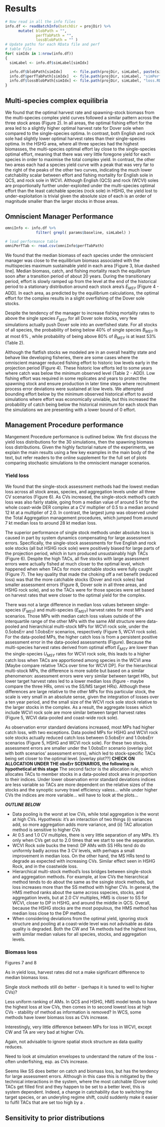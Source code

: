 # Results

```r
# Now read in all the info files
info.df <- readBatchInfo(batchDir = projDir) %>%
      mutate( blobPath = "", 
              perfTabPath = "", 
              lossBlobPath = "" )
# Update paths for each RData file and perf 
# table file
for( simIdx in 1:nrow(info.df))
{
  simLabel <- info.df$simLabel[simIdx]

  info.df$blobPath[simIdx]     <- file.path(projDir, simLabel, paste(simLabel,".RData",sep = "") )
  info.df$perfTabPath[simIdx]  <- file.path(projDir, simLabel, "simPerfStats.csv" )
  info.df$lossBlobPath[simIdx] <- file.path(projDir, simLabel, "loss.RData" )
}


```

## Multi-species complex equilibria

We found that the optimal harvest rate and spawning-stock biomass 
from the multi-species complex yield curves followed a similar
pattern across the three stock areas (Figure 2). In all areas, 
the optimal fishing effort for the area led to a slightly higher 
optimal harvest rate for Dover sole when compared to the 
single-species optima. In contrast, both English and rock sole 
had slightly lower optimal harvest rates than their single-species 
optima. In the HSHG area, where all three species had the 
highest biomasses, the multi-species optimal effort lay close 
to the single-species optimal effort, meaning that there was
very little foregone yield for each species in order
to maximise the total complex yield. In contrast, the other 
two areas each had a species yield curve with a peak that 
was very far to the right of the peaks of the other two curves, 
indicating the much lower catchability scalar between 
effort and fishing mortality for English sole in QCS, 
and rock sole in WCVI. Although English (QCS) and rock (WCVI) soles 
are proportionally further under-exploited under the multi-species 
optimal effort than the least catchable species (rock sole) in HSHG, 
the yield lost to under-exploitation is trivial given the absolute 
size of each is an order of magnitude smaller than the larger
stocks in those areas.


## Omniscient Manager Performance

```r
omniInfo <- info.df %>% 
              filter( grepl( params$baseline, simLabel) )

# load performance table
omniPerfTab <- read.csv(omniInfo$perfTabPath)


```



We found that the median biomass of each species 
under the omniscient manager was close to the equilibrium 
biomass associated with the multispecies maximum 
sustainable yield in each area [Figure 3, blue dashed line]. 
Median biomass, catch, and fishing mortality reach the equilbrium
soon after a transition period of about 20 years. During
the transitionary period, effort is slowly ramped up from
the level at the end of the historical period to a 
stationary distribution around each stock area's $E_{MSY}$
[Figure 4 - ADD]. In each area, as predicted by the 
equilibrium calculations, the optimal effort for the 
complex results in a slight overfishing of the Dover sole 
stocks. 

Despite the tendency of the manager to increase fishing
mortality rates to above the single species $F_{MSY}$
for all Dover sole stocks, very few simulations actually push 
Dover sole into an overfished state. For all stocks of all 
species, the probability of being below 40% of single species
$B_{MSY}$ is at most 6% , while probability of being
above 80% of $B_{MSY}$ is at least 53% (Table 2). 

Although the flatfish stocks we modeled are in an overall
healthy state and behave like developing fisheries, 
there are some cases where the omniscient manager reduced
fishing effort to historic low levels early in the projection 
period (Figure 4). These historic low efforts led to some years
where catch was below the minimum observed level (Table 2 - ADD). 
Low fishing effort was required in some replicates and years 
to protect the spawning stock and ensure production in 
later time steps where recruitment process error deviations 
were sustained at low levels. We attempted bounding effort 
below by the minimum observed historical effort to avoid 
simulations where effort was economically unviable, but this
increased the probability of catch being below the historical
minimum for each stock than the simulations we are presenting
with a lower bound of 0 effort.


## Management Procedure performance

Mangement Procedure performance is outlined below. We first
discuss the yield loss distributions for the 30 simulations,
then the spawning biomass loss distributions. Given the highly
factorial nature of the experiments, we explain the main results
using a few key examples in the main body of the text, but refer
readers to the online supplement for the full set of plots 
comparing stochastic simulations to the omniscient manager
scenarios.



### Yield loss

We found that the single-stock assessment methods had 
the lowest median loss across all stock areas, species, 
and aggregation levels under all three CV scenarios (Figure 6). 
As CVs increased, the single-stock method's catch loss was also
fairly stable, going from a median value of around 5 kt
for the whole coast-wide DER complex at a CV multiplier of
0.5 to a median around 12 kt at a multiplier of 2.0. In
contrast, the largest jump was observed under the 
Total Aggregation management procedures, which 
jumped from around 7 kt median loss to around 28 kt median 
loss.

The superior performance of single stock methods under 
absolute loss is caused in part by system dynamics
compensating for large assessment errors. Specifically, 
the single-stock assessments for five English and rock sole
stocks (all but HSHG rock sole) were positively biased
for large parts of the projection period, which in
turn produced unsustainably high TACs (Figure 6). 
Despite the high TACs, all five stocks with large assessment 
errors were actually fished at much closer to the optimal 
level, which happened when when TACs for more catchable 
stocks were fully caught (Figure 7). The key 
quality that made the choking off a net benefit (reduced
loss) was that the more catchable stocks (Dover and rock soles) 
had smaller assessment errors (Figure 8, Dover sole in
all three areas, and HSHG rock sole), and so the TACs were 
for those species were set based on harvest rates that were closer 
to the optimal yield for the complex. 

There was not a large difference in median loss values
between single-species ($F_{MSY}$) and multi-species ($E_{MSY}$)
harvest rates for most MPs and scenarios. Those MPs with
median catch loss values outside of the interquartile range of 
the other MPs with the same AM structure were data-pooled and 
hierarchical multi-stock MPs for WCVI rock sole, under the 
0.5obsErr and 1.0obsErr scenarios, respectively (Figure 5, 
WCVI rock sole). For the data-pooled MPs, the higher catch loss 
is from a persistent positive assessment error in the data-pooled
assessments (Figure). Because the multi-species harvest rates derived
from optimal effort $E_{MSY}$ are lower than the single-species
$U_{MSY}$ rates for WCVI rock sole, this leads to a higher 
catch loss when TACs are apportioned among species in the WCVI
area [Maybe compare relative TACs over time for WCVI DP]. 
For the hierarchical multi-stock MPs, the difference 
is more subtle but based on a similar phenomenon: 
assessment errors were very similar between target HRs, but 
lower target harvest rates led to a lower median loss 
(figure - maybe compare the three HRs, omni vs the SS/MS 
target HRs). Although these differences are large relative 
to the other MPs for this particular stock, the scale is very small in
an absolute sense, given the integration of losses over
a ten year period, and the small size of the WCVI rock sole stock
relative to the larger stocks in the complex.
As a result, the aggregate losses which include WCVI
rock sole are more similar between target harvest rates 
(Figure 5, WCVI data-pooled and coast-wide rock sole).

As observation error standard deviations increased, most 
MPs had higher catch loss, with two exceptions. Data pooled MPs 
for HSHG and WCVI rock sole stocks actually reduced catch
loss between 0.5obsErr and 1.0obsErr scenarios (Figure 5,
HSHG and WCVI rock sole). For these two stocks, assessment
errors are smaller under the 1.0obsErr scenario (overlay
plot with both scenarios' assessment errors), which
led to stock-specific TACs being set closer to the 
optimal level. [overlay plot??]
**CHECK ON ALLOCATION UNDER THE obsErr SCENARIOS,
the following is hypothetical at this stage**
The second factor is the allocation rule, which allocates
TACs to member stocks in a data-pooled stock area in 
proportion to their indices. Under lower observation
error standard deviations indices are less variable
so TACs are more dependent on the relative sizes
of the stocks and the synoptic survey trawl efficiency
valess... while under higher CVs the indices are more 
variable... will have to look at the plots...


***OUTLINE BELOW***

- Data pooling is the worst at low CVs, while total aggregation
is the worst at high CVs. Hypothesis: it's an interaction
of two things (i) variances add, so more aggregation
adds more variance, and (ii) TAC allocation method
is sensitive to higher CVs
- At 0.5 and 1.0 CV multiples, there is very little separation of 
any MPs. It's only when CVs get out to 2.0 times 
that we start to see the separation. 
- WCVI Rock sole bucks the trend: DP AMs with SS HRs tend do do 
uniformly badly across the 3 CV levels, with perhaps a small
improvement in median loss. On the other hand, the MS HRs
tend to degrade as expected with increasing CVs. Similar effect 
seen in HSHG Rock, and in the coastwide loss.
- Hierarchical multi-stock method's loss bridges between single-stock
and aggregation methods. For example, at low CVs the hierarchical
method tends to do about the same as the ssingle stock methods, but loss
increases more than the SS method with higher CVs. In general, the
HMS method ranks about the same across sspecies, stocks, and aggregation
levels, but at 2.0 CV multiples, HMS is closer to SS for WCVI,
closer to DP in HSHG, and around the middle in QCS. Overall, because
the HSHG stocks are the most populous, the HMS method has median loss
close to the DP method.
- When considering deviations from the optimal yield, ignoring stock 
structure and pooling at a coast-wide level was not advisable as
data quality is degraded. Both the CW and TA methods had the highest
loss, with similar median values for all species, stocks, and aggregation
levels.





### Biomass loss

Figures 7 and 8

As in yield loss, harvest rates did not a make significant difference
to median biomass loss.

Single stock methods still do better - (perhaps it is tuned to well to 
higher CVs)?

Less uniform ranking of AMs. In QCS and HSHG, HMS model tends to
have the highest loss at low CVs, then comes in to second lowest loss
at high CVs - stability of method as information is removed? In WCS,
some methods have lower biomass loss as CVs increase.

Interestingly, very little difference between MPs for loss in WCVI,
except CW and TA are very bad at higher CVs.

Again, not advisable to ignore spatial stock structure as data
quality reduces.

Need to look at simulation envelopes to understand the nature of
the loss - often underfishing, esp. as CVs increase.


Seems like SS does better on catch and biomass loss, but has
the tendency for large assessment errors. Although in this case
this is mitigated by the technical interactions in the system, where 
the most catchable (Dover sole) TACs get filled first and they happen 
to be set to a better level, this is system dependent. Indeed, 
a change in catchability due to switching the target species, or 
an underyling regime shift, could suddenly make it easier to fulfil
TACs that are set too high by a . 



## Sensitivity to prior distributions


